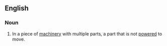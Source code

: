 ==English==
===Noun===
{{en-noun|sg=[[nonmoving]] [[part]]}}
# In a piece of [[machinery]] with multiple parts, a part that is not [[powered]] to move.